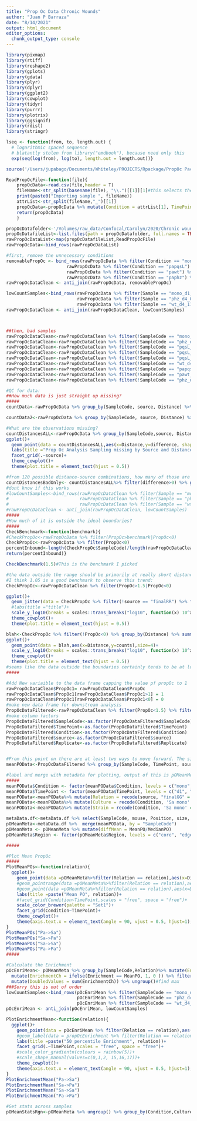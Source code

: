 ```yaml
---
title: "Prop Oc Data Chronic Wounds"
author: "Juan P Barraza"
date: "8/14/2021"
output: html_document
editor_options: 
  chunk_output_type: console
---
```


```r
library(pixmap)
library(rtiff)
library(reshape2)
library(gplots)
library(gdata)
library(plyr)
library(dplyr)
library(ggplot2)
library(cowplot)
library(tidyr)
library(purrr)
library(plotrix)
library(ggsignif)
library(rdist)
library(stringr)

lseq <- function(from, to, length.out) {
  # logarithmic spaced sequence
  # blatantly stolen from library("emdbook"), because need only this
  exp(seq(log(from), log(to), length.out = length.out))}

source('/Users/jupabago/Documents/Whiteley/PROJECTS/Rpackage/PropOc Package/R/PropOcFunctions2.0.R') 
```

```r
ReadPropOcFile<-function(file){
    propOcData<-read.csv(file,header = T)
    fileName<-str_split(basename(file), "\\.")[[1]][1]#this selects the base file name and removes the ".csv"
    print(paste0("Importing sample ", fileName))
    attrList<-str_split(fileName,"_")[[1]]
    propOcData<-propOcData %>% mutate(Condition = attrList[1], TimePoint = attrList[2], Replicate = attrList[3], SampleCode = fileName)
    return(propOcData)
    }

propOcDatafolder<-'/Volumes/raw_data/Confocal/Carolyn/2020/Chronic wounds/PropOc Data'
propOcDatafileList<-list.files(path = propOcDatafolder, full.names = TRUE)
rawPropOcDataList<-map(propOcDatafileList,ReadPropOcFile)
rawPropOcData<-bind_rows(rawPropOcDataList)
```
```r
#first, remove the unnecessary conditions
removablePropOc <- bind_rows(rawPropOcData %>% filter(Condition == "mono") %>% filter(!source == "finalRR"), #Pa in Sa mono culture
                       rawPropOcData %>% filter(Condition == "papqsL") %>% filter(!source == "finalGG"),#Sa in all Pa mono cultures
                       rawPropOcData %>% filter(Condition == "pawt") %>% filter(!source == "finalGG"),
                       rawPropOcData %>% filter(Condition == "paphz") %>% filter(!source == "finalGG"))
rawPropOcDataClean <- anti_join(rawPropOcData, removablePropOc)

lowCountSamples<-bind_rows(rawPropOcData %>% filter(Sample == "mono_d1_02"),
                           rawPropOcData %>% filter(Sample == "phz_d4_08"),
                           rawPropOcData %>% filter(Sample == "wt_d4_11") %>% filter(Source == "finalRG"))
rawPropOcDataClean <- anti_join(rawPropOcDataClean, lowCountSamples)



##then, bad samples
rawPropOcDataClean<-rawPropOcDataClean %>% filter(!SampleCode == "mono_d1_03")
rawPropOcDataClean<-rawPropOcDataClean %>% filter(!SampleCode == "phz_d4_14")
rawPropOcDataClean<-rawPropOcDataClean %>% filter(!SampleCode == "pqsL_d4_02")
rawPropOcDataClean<-rawPropOcDataClean %>% filter(!SampleCode == "pqsL_d4_04")
rawPropOcDataClean<-rawPropOcDataClean %>% filter(!SampleCode == "pqsL_d4_10")
rawPropOcDataClean<-rawPropOcDataClean %>% filter(!SampleCode == "wt_d4_07")
rawPropOcDataClean<-rawPropOcDataClean %>% filter(!SampleCode == "papqsL_d4_02")
rawPropOcDataClean<-rawPropOcDataClean %>% filter(!SampleCode == "pawt_d4_05")
rawPropOcDataClean<-rawPropOcDataClean %>% filter(!SampleCode == "phz_d4_06")

#QC for data:
##How much data is just straight up missing?
#####
countData<-rawPropOcData %>% group_by(SampleCode, source, Distance) %>% summarize(count = n()) %>% filter(count<1000) %>%ungroup() %>% summarise(MisingTotal = n()*1000-sum(count),TotalMedian = median(count), Mean = mean(count))

countData2<-rawPropOcData %>% group_by(SampleCode, source, Distance) %>% summarize(count = n()) %>% ungroup() %>%filter(count<1000) %>%ungroup() %>% group_by(SampleCode) %>% summarise(MisingTotal = n()*1000-sum(count),TotalMedian = median(count), Mean = mean(count), N = n()) %>% mutate(MissingPercent = MisingTotal/120000*100)

#What are the observations missing?
countDistancesALL<-rawPropOcData %>% group_by(SampleCode,source, Distance) %>% summarise(count = n()) %>% ungroup() %>%  mutate(difference = max(count)- count)
ggplot()+
  geom_point(data = countDistancesALL,aes(x=Distance,y=difference, shape = source, color = SampleCode),size=4)+
  labs(title ="Prop Oc Analysis Sampling missing by Source and Distance")+
  facet_grid(.~source)+
  theme_cowplot()+
  theme(plot.title = element_text(hjust = 0.5))

#from 120 possible distance-source combinations, how many of those are missing? 
countDistancesBadOnly<- countDistancesALL%>% filter(difference>0) %>% group_by(SampleCode) %>%  summarise(missingDistantes = n())
#dont know if this works
#lowCountSamples<-bind_rows(rawPropOcDataClean %>% filter(Sample == "mono_d1_02"),
#                           rawPropOcDataClean %>% filter(Sample == "phz_d4_08"),
#                           rawPropOcDataClean %>% filter(Sample == "wt_d4_11") %>% filter(Source == "finalRG"))
#rawPropOcDataClean <- anti_join(rawPropOcDataClean, lowCountSamples)
#####
#How much of it is outside the ideal boundaries?
#####
CheckBenchmark<-function(benchmark){
#CheckPropOc<-rawPropOcData %>% filter(PropOc>benchmark|PropOc<0)
CheckPropOc<-rawPropOcData %>% filter(PropOc<0)
percentInbound<-length(CheckPropOc$SampleCode)/length(rawPropOcDataClean$SampleCode)*100
return(percentInbound)}

CheckBenchmark(1.5)#This is the benchmark I picked

#the data outside the range should be primarily at really short distances, since this is where the calculation of voxels in the surrounding and sphere of potentially ocuppied space is the largest  
#I think 1.05 is a good benchmark to observe this trend:
CheckPropOc<-rawPropOcDataClean %>% filter(PropOc>1.5|PropOc<0) 

ggplot()+
  geom_jitter(data = CheckPropOc %>% filter(!source == "finalRR") %>% filter(!source == "finalGG") %>% filter(PropOc<1000),aes(x=Distance,y=PropOc, color = source ),size=2, height= .1)+
  #labs(title ="title")+
  scale_y_log10(breaks = scales::trans_breaks("log10", function(x) 10^x), labels = scales::trans_format("log10", scales::math_format(10^.x)))+
  theme_cowplot()+
  theme(plot.title = element_text(hjust = 0.5))

blah<-CheckPropOc %>% filter(!PropOc<0) %>% group_by(Distance) %>% summarise(counts = n())
ggplot()+
  geom_point(data = blah,aes(x=Distance,y=counts),size=4)+
  scale_y_log10(breaks = scales::trans_breaks("log10", function(x) 10^x), labels = scales::trans_format("log10", scales::math_format(10^.x)))+
  theme_cowplot()+
  theme(plot.title = element_text(hjust = 0.5))
#seems like the data outside the boundaries certainly tends to be at low distances, but the values themselves increase with distance
#####
```
```r

#Add New variaible to the data frame capping the value pf propOc to 1
rawPropOcDataClean$PropOc1= rawPropOcDataClean$PropOc
rawPropOcDataClean$PropOc1[rawPropOcDataClean$PropOc1>1] = 1
rawPropOcDataClean$PropOc1[rawPropOcDataClean$PropOc1<0] = 0
#make new data frame for downstream analysis
PropOcDataFiltered<-rawPropOcDataClean %>% filter(PropOc<1.5) %>% filter(PropOc>=0)
#make column factors 
PropOcDataFiltered$SampleCode<-as.factor(PropOcDataFiltered$SampleCode)
PropOcDataFiltered$TimePoint<-as.factor(PropOcDataFiltered$TimePoint)
PropOcDataFiltered$Condition<-as.factor(PropOcDataFiltered$Condition)
PropOcDataFiltered$source<-as.factor(PropOcDataFiltered$source)
PropOcDataFiltered$Replicate<-as.factor(PropOcDataFiltered$Replicate)


#From this point on there are at least two ways to move forward. The simplest one is to get the mean, mode and variance in the data
meanPOData<-PropOcDataFiltered %>% group_by(SampleCode, TimePoint, source, Distance, Condition) %>% summarise(MeanPO = mean(PropOc1), MedianPO = median(PropOc1), SDPO = sd(PropOc1), SEPO = std.error(PropOc1))

#label and merge with metadata for plotting, output of this is pOMeanMeta dataframe used for plots
#####
meanPOData$Condition <- factor(meanPOData$Condition, levels = c("mono", "pawt","papqsL", "paphz", "wt", "pqsL", "phz"),labels = c('Sa mono', 'Pa wt mono','pqsL mono','phz mono','wt co', 'pqsL co', 'phz co'))
meanPOData$TimePoint <- factor(meanPOData$TimePoint, levels = c("d1", "d4"),labels = c('Day 1','Day 4'))
meanPOData<-meanPOData%>% mutate(Relation = recode(source, "finalGG" = "Pa->Pa","finalRG" = "Sa->Pa","finalRR" = "Sa->Sa","finalGR" = "Pa->Sa"))
meanPOData<-meanPOData%>% mutate(Culture = recode(Condition, 'Sa mono' = "mono", 'Pa wt mono' = "mono",'pqsL mono'= "mono",'phz mono'= "mono",'wt co'= "co", 'pqsL co'= "co", 'phz co'= "co"))
meanPOData<-meanPOData%>% mutate(Strain = recode(Condition, 'Sa mono' = "Sa", 'Pa wt mono' = "wt",'pqsL mono'= "pqsL",'phz mono'= "phz",'wt co'= "wt", 'pqsL co'= "pqsL", 'phz co'= "phz"))

metaData.df<-metaData.df %>% select(SampleCode, mouse, Position, size, Region, Zdim, xyDim,xySize)
pOMeanMeta<-metaData.df %>%  merge(meanPOData, by = "SampleCode")
pOMeanMeta <- pOMeanMeta %>% mutate(diffMean = MeanPO/MedianPO)
pOMeanMeta$Region <- factor(pOMeanMeta$Region, levels = c("core", "edge",""))

#####

#Plot Mean PropOc
#####
PlotMeanPOs<-function(relation){
  ggplot()+
    geom_point(data =pOMeanMeta%>%filter(Relation == relation),aes(x=Distance,y=MeanPO,color = Region),size=2)+
    #geom_pointrange(data =pOMeanMeta%>%filter(Relation == relation),aes(x=Distance,y=MeanPO,  ymax = MeanPO+SDPO,ymin = MeanPO-SDPO,color =Condition, shape = "Mean"),size=1)+
    #geom_point(data =pOMeanMeta%>%filter(Relation == relation),aes(x=Distance,y = MedianPO,color = "Median"),size=2)+
    labs(title =paste("Mean PO", relation))+
    #facet_grid(Condition~TimePoint,scales = "free", space = "free")+
    scale_color_brewer(palette = "Set1")+
    facet_grid(Condition~TimePoint)+
    theme_cowplot()+
    theme(axis.text.x = element_text(angle = 90, vjust = 0.5, hjust=1),plot.title = element_text(hjust = 0.5))
}
PlotMeanPOs("Pa->Sa")
PlotMeanPOs("Sa->Pa")
PlotMeanPOs("Sa->Sa")
PlotMeanPOs("Pa->Pa")
#####

#Calculate the Enrichment
pOcEnriMean<- pOMeanMeta %>% group_by(SampleCode,Relation)%>% mutate(Enrichment = max(MeanPO)) %>%
  mutate(EnrichmentCh = ifelse(Enrichment == MeanPO, 1, 0 )) %>% filter(EnrichmentCh==1) %>% 
  mutate(DoubledValues = sum(EnrichmentCh)) %>% ungroup()#find max
###Sorry this is out of order
lowCountSamples<-bind_rows(pOcEnriMean %>% filter(SampleCode == "mono_d1_02"),
                           pOcEnriMean %>% filter(SampleCode == "phz_d4_08"),
                           pOcEnriMean %>% filter(SampleCode == "wt_d4_11") %>% filter(source == "finalRG"))
pOcEnriMean <- anti_join(pOcEnriMean, lowCountSamples)

PlotEnrichmentMean<-function(relation){
  ggplot()+
    geom_point(data = pOcEnriMean %>% filter(Relation == relation),aes(y=MeanPO,x = SampleCode,shape = Region,  color =Condition),size=2)+
    #geom_label(data = propOcEnrichment %>% filter(Relation == relation),aes(y=30, x = Sample, label = Value),size=2)+
    labs(title =paste("50 percentile Enrichment", relation))+
    facet_grid(.~TimePoint,scales = "free", space = "free")+
    #scale_color_gradientn(colours = rainbow(5))+
    #scale_shape_manual(values=c(0,1,2, 15,16,17))+
    theme_cowplot()+
    theme(axis.text.x = element_text(angle = 90, vjust = 0.5, hjust=1),plot.title = element_text(hjust = 0.5))
}
PlotEnrichmentMean("Pa->Sa")
PlotEnrichmentMean("Sa->Pa")
PlotEnrichmentMean("Sa->Sa")
PlotEnrichmentMean("Pa->Pa")

#Get stats across samples
pOMeanStatsRgn<-pOMeanMeta %>% ungroup() %>% group_by(Condition,Culture,Strain,TimePoint, Distance, Relation, Region) %>% summarize(meanValue = mean(MeanPO), sdValue = sd(MeanPO), medianValue = median(MeanPO))


```
